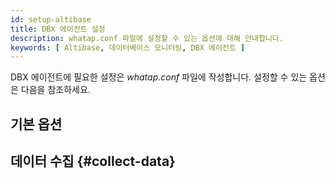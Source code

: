 ```yaml
---
id: setup-altibase
title: DBX 에이전트 설정
description: whatap.conf 파일에 설정할 수 있는 옵션에 대해 안내합니다.
keywords: [ Altibase, 데이터베이스 모니터링, DBX 에이전트 ]
---
```




DBX 에이전트에 필요한 설정은 *whatap.conf* 파일에 작성합니다. 설정할 수 있는 옵션은 다음을 참조하세요.

## 기본 옵션

<Dbagentdbxbasicoption />


## 데이터 수집 {#collect-data}

<Dbagentsettingdatacollection /> 


<Dbaes256encrypt />  


<Dbsettingagentnamedetails level={2} agentType="DBX" />